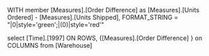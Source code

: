 WITH
 member [Measures].[Order Difference]
as [Measures].[Units Ordered] - [Measures].[Units Shipped], FORMAT_STRING = "|0|style='green';|(0)|style='red'"



select
[Time].[1997] ON ROWS,
{[Measures].[Order Difference] } on COLUMNS
from [Warehouse]